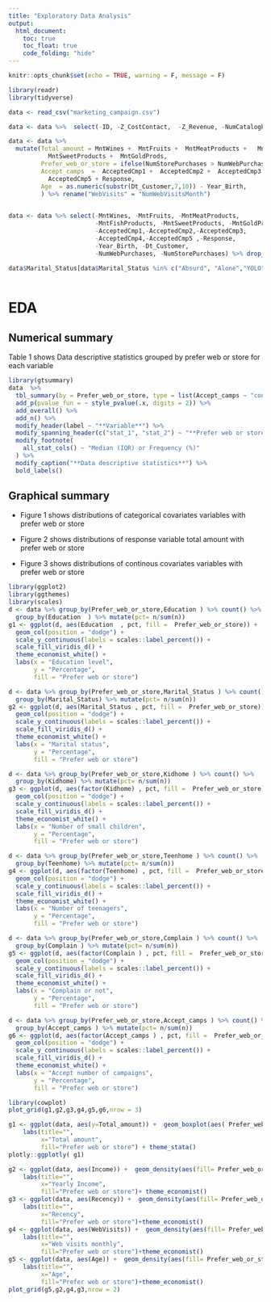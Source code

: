 ```yaml
---
title: "Exploratory Data Analysis"
output: 
  html_document:
    toc: true
    toc_float: true
    code_folding: "hide"
---
```



```r
knitr::opts_chunk$set(echo = TRUE, warning = F, message = F)
```


```r
library(readr)
library(tidyverse)

data <- read_csv("marketing_campaign.csv")

data <- data %>%  select(-ID, -Z_CostContact,  -Z_Revenue, -NumCatalogPurchases, -NumDealsPurchases)

data <- data %>%
  mutate(Total_amount = MntWines +  MntFruits +  MntMeatProducts +   MntFishProducts +
           MntSweetProducts +  MntGoldProds,
         Prefer_web_or_store = ifelse(NumStorePurchases > NumWebPurchases, "store", "web"),
         Accept_camps  =  AcceptedCmp1 +  AcceptedCmp2 +  AcceptedCmp3 +  AcceptedCmp4 +
           AcceptedCmp5 + Response,
         Age  = as.numeric(substr(Dt_Customer,7,10)) - Year_Birth,
         ) %>% rename("WebVisits" = "NumWebVisitsMonth")
  

data <- data %>% select(-MntWines, -MntFruits, -MntMeatProducts, 
                        -MntFishProducts, -MntSweetProducts, -MntGoldProds,
                        -AcceptedCmp1,-AcceptedCmp2,-AcceptedCmp3,
                        -AcceptedCmp4,-AcceptedCmp5 ,-Response,
                        -Year_Birth, -Dt_Customer,
                        -NumWebPurchases, -NumStorePurchases) %>% drop_na()

data$Marital_Status[data$Marital_Status %in% c("Absurd", "Alone","YOLO","Widow")] =  "Other"
   

```


# EDA

## Numerical summary 

Table 1 shows Data descriptive statistics grouped by prefer web or store for each variable

\newpage

```r
library(gtsummary)
data  %>%
  tbl_summary(by = Prefer_web_or_store, type = list(Accept_camps ~ "continuous")) %>%
  add_p(pvalue_fun = ~ style_pvalue(.x, digits = 2)) %>%
  add_overall() %>%
  add_n() %>%
  modify_header(label ~ "**Variable**") %>%
  modify_spanning_header(c("stat_1", "stat_2") ~ "**Prefer web or store**") %>%
  modify_footnote(
    all_stat_cols() ~ "Median (IQR) or Frequency (%)"
  ) %>%
  modify_caption("**Data descriptive statistics**") %>%
  bold_labels()
```

## Graphical summary 

* Figure 1 shows distributions of categorical covariates variables with prefer web or store

* Figure 2 shows distributions of response variable total amount with prefer web or store

* Figure 3 shows distributions of continous covariates variables with prefer web or store


```r
library(ggplot2)
library(ggthemes)
library(scales)
d <- data %>% group_by(Prefer_web_or_store,Education ) %>% count() %>%
  group_by(Education  ) %>% mutate(pct= n/sum(n))
g1 <- ggplot(d, aes(Education  , pct, fill =  Prefer_web_or_store)) +
  geom_col(position = "dodge") +
  scale_y_continuous(labels = scales::label_percent()) +
  scale_fill_viridis_d() +
  theme_economist_white() +
  labs(x = "Education level",
       y = "Percentage",
       fill = "Prefer web or store")

d <- data %>% group_by(Prefer_web_or_store,Marital_Status ) %>% count() %>%
  group_by(Marital_Status) %>% mutate(pct= n/sum(n))
g2 <- ggplot(d, aes(Marital_Status , pct, fill =  Prefer_web_or_store)) +
  geom_col(position = "dodge") +
  scale_y_continuous(labels = scales::label_percent()) +
  scale_fill_viridis_d() +
  theme_economist_white() +
  labs(x = "Marital status",
       y = "Percentage",
       fill = "Prefer web or store")

d <- data %>% group_by(Prefer_web_or_store,Kidhome ) %>% count() %>%
  group_by(Kidhome) %>% mutate(pct= n/sum(n))
g3 <- ggplot(d, aes(factor(Kidhome) , pct, fill =  Prefer_web_or_store)) +
  geom_col(position = "dodge") +
  scale_y_continuous(labels = scales::label_percent()) +
  scale_fill_viridis_d() +
  theme_economist_white() +
  labs(x = "Number of small children",
       y = "Percentage",
       fill = "Prefer web or store")

d <- data %>% group_by(Prefer_web_or_store,Teenhome ) %>% count() %>%
  group_by(Teenhome) %>% mutate(pct= n/sum(n))
g4 <- ggplot(d, aes(factor(Teenhome) , pct, fill =  Prefer_web_or_store)) +
  geom_col(position = "dodge") +
  scale_y_continuous(labels = scales::label_percent()) +
  scale_fill_viridis_d() +
  theme_economist_white() +
  labs(x = "Number of teenagers",
       y = "Percentage",
       fill = "Prefer web or store")

d <- data %>% group_by(Prefer_web_or_store,Complain ) %>% count() %>%
  group_by(Complain ) %>% mutate(pct= n/sum(n))
g5 <- ggplot(d, aes(factor(Complain ) , pct, fill =  Prefer_web_or_store)) +
  geom_col(position = "dodge") +
  scale_y_continuous(labels = scales::label_percent()) +
  scale_fill_viridis_d() +
  theme_economist_white() +
  labs(x = "Complain or not",
       y = "Percentage",
       fill = "Prefer web or store")

d <- data %>% group_by(Prefer_web_or_store,Accept_camps ) %>% count() %>%
  group_by(Accept_camps ) %>% mutate(pct= n/sum(n))
g6 <- ggplot(d, aes(factor(Accept_camps ) , pct, fill =  Prefer_web_or_store)) +
  geom_col(position = "dodge") +
  scale_y_continuous(labels = scales::label_percent()) +
  scale_fill_viridis_d() +
  theme_economist_white() +
  labs(x = "Accept number of campaigns",
       y = "Percentage",
       fill = "Prefer web or store")

library(cowplot)
plot_grid(g1,g2,g3,g4,g5,g6,nrow = 3)
```

\newpage
```r
g1 <- ggplot(data, aes(y=Total_amount)) +  geom_boxplot(aes( Prefer_web_or_store, fill = Prefer_web_or_store), alpha=0.8) + 
    labs(title="", 
         x="Total amount",
         fill="Prefer web or store") + theme_stata()
plotly::ggplotly( g1)
```

```r
g2 <- ggplot(data, aes(Income)) +  geom_density(aes(fill= Prefer_web_or_store), alpha=0.8) + 
    labs(title="", 
         x="Yearly Income",
         fill="Prefer web or store")+ theme_economist()
g3 <- ggplot(data, aes(Recency)) +  geom_density(aes(fill= Prefer_web_or_store), alpha=0.8) + 
    labs(title="", 
         x="Recency",
         fill="Prefer web or store")+theme_economist()
g4 <- ggplot(data, aes(WebVisits)) +  geom_density(aes(fill= Prefer_web_or_store), alpha=0.8) + 
    labs(title="", 
         x="Web visits monthly",
         fill="Prefer web or store")+theme_economist()
g5 <- ggplot(data, aes(Age)) +  geom_density(aes(fill= Prefer_web_or_store), alpha=0.8) + 
    labs(title="", 
         x="Age",
         fill="Prefer web or store")+theme_economist()
plot_grid(g5,g2,g4,g3,nrow = 2)
```
